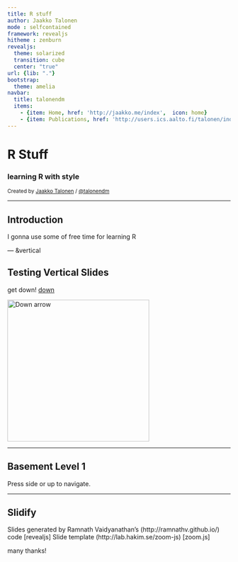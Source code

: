 ```yaml
---
title: R stuff
author: Jaakko Talonen
mode : selfcontained
framework: revealjs
hitheme : zenburn
revealjs:
  theme: solarized
  transition: cube
  center: "true"
url: {lib: "."}
bootstrap:
  theme: amelia
navbar:
  title: talonendm
  items: 
    - {item: Home, href: 'http://jaakko.me/index',  icon: home}
    - {item: Publications, href: 'http://users.ics.aalto.fi/talonen/index', icon: pencil}
---
```


# R Stuff
### learning R with style

<small> Created by [Jaakko Talonen](http://jaakko.me) / [@talonendm](http://twitter.com/jaakkotalonen) </small>

<script src="http://ajax.googleapis.com/ajax/libs/jquery/1.9.1/jquery.min.js"></script>

---

## Introduction

I gonna use some of free time for learning R

--- &vertical

## Testing Vertical Slides

get down! <a href="#" class="navigate-down">down</a>

<a href="#" class="image navigate-down">
  <img width="320" height="320" src="https://github.com/talonendm/pics/blob/master/t2_jpg_Agrocybe_erebia%23001.JPG?raw=true" alt="Down arrow">
</a>

***

## Basement Level 1

Press side or up to navigate.

---

## Slidify

Slides generated by Ramnath Vaidyanathan's
(http://ramnathv.github.io/)
code [revealjs]
Slide template (http://lab.hakim.se/zoom-js) [zoom.js]

many thanks!